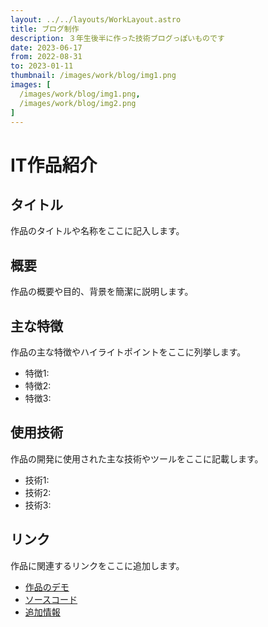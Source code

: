 ```yaml
---
layout: ../../layouts/WorkLayout.astro
title: ブログ制作
description: ３年生後半に作った技術ブログっぽいものです
date: 2023-06-17
from: 2022-08-31
to: 2023-01-11
thumbnail: /images/work/blog/img1.png
images: [
  /images/work/blog/img1.png,
  /images/work/blog/img2.png
]
---
```


# IT作品紹介

## タイトル

作品のタイトルや名称をここに記入します。

## 概要

作品の概要や目的、背景を簡潔に説明します。

## 主な特徴

作品の主な特徴やハイライトポイントをここに列挙します。

- 特徴1: 
- 特徴2: 
- 特徴3: 

## 使用技術

作品の開発に使用された主な技術やツールをここに記載します。

- 技術1:
- 技術2:
- 技術3:

## リンク

作品に関連するリンクをここに追加します。

- [作品のデモ](デモのURL)
- [ソースコード](ソースコードのURL)
- [追加情報](追加情報のURL)
